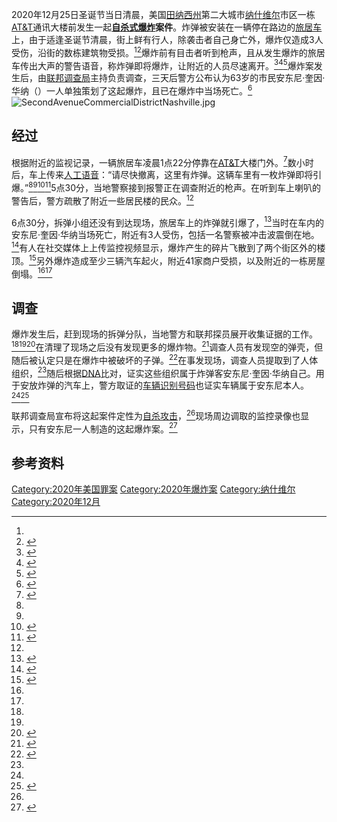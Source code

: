{{noteTA
|1=zh-tw:納許維爾;zh-cn:纳什维尔;zh-hk:納士維;zh-hant:納什維爾;
}}
{{Infobox civilian attack
| title            = 2020年纳什维尔爆炸案
| location         = [[美国|美国]][[田纳西州|田纳西州]][[纳什维尔|纳什维尔]]第二大道166号
| coordinates      = {{coord|36|09|50|N|86|46|35|W|display=inline,title|region:US-TN_type:event}}
| date             = {{start date|mf=yes|2020|12|25}}
| image            = 
| caption          = 
| time             = [[北美中部时区|中部时间]]早上6時30分（12:30{{nbsp}}[[UTC|UTC]]）
| target           = 未知
| weapon           = [[汽车炸弹|汽车炸弹]]
| fatalities       = 1人（袭击者自己）<ref name="death.tennessean">{{Cite web|last2=Jeong|first1=Natalie Neysa|last1=Alund|first2=Yihyun|last3=Hineman|first3=Brinley|title=Nashville explosion: Anthony Warner died in explosion, was 'bomber,' authorities say|url=https://www.tennessean.com/story/news/crime/2020/12/27/nashville-explosion-questions-remain-investigation-enters-day-3/4050488001/|access-date=2020-12-27|website=The Tennessean|language=en-US|archive-date=2020-12-31|archive-url=https://web.archive.org/web/20201231014741/https://www.tennessean.com/story/news/crime/2020/12/27/nashville-explosion-questions-remain-investigation-enters-day-3/4050488001/|dead-url=no}}</ref>
| injuries         = 3人
| perpetrator      = 安东尼·奎因·华纳
| motive           = 未知
| map              = 
}}
2020年12月25日圣诞节当日清晨，美国[[田纳西州|田纳西州]]第二大城市[[纳什维尔|纳什维尔]]市区一栋[[AT&T|AT&T]]通讯大楼前发生一起'''[[自杀攻击|自杀式爆炸]]案件'''。炸弹被安装在一辆停在路边的[[旅居车|旅居车]]上，由于适逢圣诞节清晨，街上鲜有行人，除袭击者自己身亡外，爆炸仅造成3人受伤，沿街的数栋建筑物受损。<ref name="Andone"/><ref name="AP.Interest">{{cite news|url=https://apnews.com/article/us-news-nashville-coronavirus-pandemic-tennessee-dc6eb653053967a4187f0ca8276d20a8|title=FBI at home of possible person of interest in Nashville bomb|publisher=Associated Press|last1=Kruesi|first1=Kimberlee|last2=Balsamo|first2=Michael|last3=Tucker|first3=Eric|date=2020-12-26|access-date=2020-12-26|archive-date=2020-12-27|archive-url=https://web.archive.org/web/20201227212246/https://apnews.com/article/us-news-nashville-coronavirus-pandemic-tennessee-dc6eb653053967a4187f0ca8276d20a8|dead-url=no}}</ref>爆炸前有目击者听到枪声，且从发生爆炸的旅居车传出大声的警告语音，称炸弹即将爆炸，让附近的人员尽速离开。<ref name="Andone">{{Cite web|first1=Dakin|last1=Andone|first2=Hollie|last2=Silverman|first3=Steve|last3=Almasy|title=Possible human remains found near Nashville explosion site, police chief says|url=https://www.cnn.com/2020/12/25/us/nashville-explosion/index.html|date=2020-12-25|access-date=2020-12-25|website=CNN|archive-date=2020-12-27|archive-url=https://web.archive.org/web/20201227212133/https://www.cnn.com/2020/12/25/us/nashville-explosion/index.html|dead-url=no}}</ref><ref>{{Cite web|date=2020-12-25|title=Nashville Tennessee RV Explosion 'Intentional Act' Say Police, Downtown Evacuated|url=https://www.newsweek.com/nashville-tennessee-explosion-building-collapse-fire-1557290|access-date=2020-12-25|first=Khaleda|last=Rahman|website=Newsweek|language=en|archive-date=2020-12-27|archive-url=https://web.archive.org/web/20201227212136/https://www.newsweek.com/nashville-tennessee-explosion-building-collapse-fire-1557290|dead-url=no}}</ref><ref name=":2">{{cite news|url=https://www.nbcnews.com/news/us-news/nashville-police-investigating-christmas-morning-vehicle-explosion-n1252357|title=Nashville police investigating 'intentional' Christmas morning vehicle explosion|last=Einhorn|first=Erin|publisher=NBC News|date=2020-12-25|accessdate=2020-12-25|archive-date=2020-12-27|archive-url=https://web.archive.org/web/20201227212143/https://www.nbcnews.com/news/us-news/nashville-police-investigating-christmas-morning-vehicle-explosion-n1252357|dead-url=no}}</ref>爆炸案发生后，由[[联邦调查局|联邦调查局]]主持负责调查，三天后警方公布认为63岁的市民安东尼·奎因·华纳（{{lang|en|Anthony Quinn Warner}}）一人单独策划了这起爆炸，且已在爆炸中当场死亡。<ref name=NPRName>{{Cite news|url=https://www.npr.org/2020/12/27/950606960/authorities-name-suspect-in-nashville-blast-suspect-explosion-was-a-suicide-bomb|first=Matthew S.|last=Schwartz|title=Nashville Blast Suspect Died In Explosion, Officials Say|date=2020-12-27|work=NPR|access-date=2020-12-27|archive-date=2020-12-31|archive-url=https://web.archive.org/web/20201231014806/https://www.npr.org/2020/12/27/950606960/authorities-name-suspect-in-nashville-blast-suspect-explosion-was-a-suicide-bomb|dead-url=no}}</ref>
[[File:SecondAvenueCommercialDistrictNashville.jpg|thumb]]
{{external media
| float  = right
| video1 = YouTube上[https://www.youtube.com/watch?v=rUYJL7EiGAg 警方的摄像机记录下的爆炸瞬间]
}}

==经过==
根据附近的监视记录，一辆旅居车凌晨1点22分停靠在[[AT&T|AT&T]]大楼门外。<ref name=nytdec25>{{Cite news|last=McGee|first=Jamie|last2=Rojas|first2=Rick|last3=Tompkins|first3=Lucy|last4=Taylor|first4=Derrick Bryson|date=2020-12-25|title=Nashville Explosion Appears Intentional, Authorities Say|language=en-US|work=The New York Times|url=https://www.nytimes.com/2020/12/25/us/nashville-explosion.html|access-date=2020-12-25|issn=0362-4331|archive-date=2020-12-25|archive-url=https://web.archive.org/web/20201225144120/https://www.nytimes.com/2020/12/25/us/nashville-explosion.html|dead-url=no}}</ref>数小时后，车上传来[[语音合成|人工语音]]：“请尽快撤离，这里有炸弹。这辆车里有一枚炸弹即将引爆。”<ref name="Andone" /><ref name=nytdec25/><ref>{{cite news |last1=Tamburin |first1=Adam |title=Exclusive: Nashville explosion witness remembers chilling warning from the RV: 'A bomb is in this vehicle' |url=https://www.tennessean.com/story/news/crime/2020/12/25/nashville-explosion-witness-remembers-chilling-warning-evacuate-now/4045368001/ |access-date=2020-12-25 |work= |date=2020-12-25 |archive-date=2020-12-27 |archive-url=https://web.archive.org/web/20201227212145/https://www.tennessean.com/story/news/crime/2020/12/25/nashville-explosion-witness-remembers-chilling-warning-evacuate-now/4045368001/ |dead-url=no }}</ref><ref>{{cite news|title='This vehicle will explode in 15 minutes.' Witnesses describe surviving the Nashville explosion|url=https://www.wrcbtv.com/story/43101364/this-vehicle-will-explode-in-15-minutes-witnesses-describe-surviving-the-nashville-explosion|publisher=CNN|via=WRCB|date=2020-12-25|accessdate=2020-12-26|archive-date=2020-12-27|archive-url=https://web.archive.org/web/20201227212216/https://www.wrcbtv.com/story/43101364/this-vehicle-will-explode-in-15-minutes-witnesses-describe-surviving-the-nashville-explosion|dead-url=no}}</ref>5点30分，当地警察接到报警正在调查附近的枪声。在听到车上喇叭的警告后，警方疏散了附近一些居民楼的民众。<ref name="Andone" />

6点30分，拆弹小组还没有到达现场，旅居车上的炸弹就引爆了，<ref name="Hawkins1225220">{{Cite news|last1=Hawkins|first1=Derek|last2=Firozi|first2=Paulina|last3=Kranish|first3=Michael|date=2020-12-25|title=RV that exploded in Nashville broadcast a message warning of imminent blast, police say|newspaper=The Washington Post|url=https://www.washingtonpost.com/nation/2020/12/25/nashville-explosion-christmas/|accessdate=2020-12-25|archive-date=2020-12-25|archive-url=https://web.archive.org/web/20201225200902/https://www.washingtonpost.com/nation/2020/12/25/nashville-explosion-christmas/|dead-url=no}}</ref>当时在车内的安东尼·奎因·华纳当场死亡，附近有3人受伤，包括一名警察被冲击波震倒在地。<ref name=nprdec25>{{cite news|last=Oxner|first=Reese|date=2020-12-25|title=Explosion In Downtown Nashville, Believed To Be 'Intentional,' Injures At Least 3|publisher=NPR|url=https://www.npr.org/2020/12/25/950286247/explosion-in-downtown-nashville-believed-to-be-intentional-injures-at-least-3|accessdate=2020-12-25|archive-date=2020-12-27|archive-url=https://web.archive.org/web/20201227212228/https://www.npr.org/2020/12/25/950286247/explosion-in-downtown-nashville-believed-to-be-intentional-injures-at-least-3|dead-url=no}}</ref>有人在社交媒体上上传监控视频显示，爆炸产生的碎片飞散到了两个街区外的楼顶。<ref name=tennesseandec25>{{Cite web|last=Medina|first=Daniella|date=2020-12-25|title=Nashville residents capture confusion, chaos in moments after downtown explosion|url=https://www.tennessean.com/story/news/local/2020/12/25/nashville-explosion-christmas-photo-video-footage/4044769001/|archive-url=https://web.archive.org/web/20201227212247/https://www.tennessean.com/story/news/local/2020/12/25/nashville-explosion-christmas-photo-video-footage/4044769001/|archive-date=2020-12-27|access-date=2020-12-25|website=The Tennessean|language=en-US|dead-url=no}}</ref>另外爆炸造成至少三辆汽车起火，附近41家商户受损，以及附近的一栋房屋倒塌。<ref name="Andone" /><ref name=nytdec25/>

==调查==
爆炸发生后，赶到现场的拆弹分队，当地警方和联邦探员展开收集证据的工作。<ref name="tennesseandec25" /><ref name=CNN.Identified/><ref name="reutersdec25">{{cite news|last1=McKay|first1=Rich|last2=Johnson|first2=Katanga|title=Motor home explodes in Nashville, possible human remains found near site|work=[[Reuters|Reuters]]|date=2020-12-25|url=https://www.reuters.com/article/us-tennessee-blast-idUSKBN28Z0SB|access-date=2020-12-25|archive-date=2020-12-25|archive-url=https://web.archive.org/web/20201225153551/https://www.reuters.com/article/us-tennessee-blast-idUSKBN28Z0SB|dead-url=no}}</ref>在清理了现场之后没有发现更多的爆炸物。<ref name="warner.cnn">{{cite news|url=https://www.cnn.com/2020/12/27/us/nashville-explosion-what-we-know/index.html|title=Here's what we know about the Nashville explosion and investigation|publisher=CNN|last=Maxouris|first=Christina|date=2020-12-27|access-date=2020-12-27|archive-date=2020-12-27|archive-url=https://web.archive.org/web/20201227212204/https://www.cnn.com/2020/12/27/us/nashville-explosion-what-we-know/index.html|dead-url=no}}</ref>调查人员有发现空的弹壳，但随后被认定只是在爆炸中被破坏的子弹。<ref>{{cite news|last1=Pegues|first1=Jeff|last2=Triay|first2=Andres|date=2020-12-26|title=Nashville bombing suspect may have been killed in blast, sources say|work=CBS News|url=https://www.cbsnews.com/news/nashville-bombing-person-of-interest-identified/|access-date=2020-12-26|archive-date=2020-12-26|archive-url=https://web.archive.org/web/20201226174608/https://www.cbsnews.com/news/nashville-bombing-person-of-interest-identified/|dead-url=no}}</ref>在事发现场，调查人员提取到了人体组织，<ref name="AP.Interest" />随后根据[[DNA|DNA]]比对，证实这些组织属于炸弹客安东尼·奎因·华纳自己。用于安放炸弹的汽车上，警方取证的[[车辆识别号码|车辆识别号码]]也证实车辆属于安东尼本人。<ref name="death.tennessean"/><ref name=CNN.Identified>{{cite news|url=https://www.cnn.com/2020/12/27/us/nashville-explosion-what-we-know/index.html|title=Anthony Quinn Warner identified as Nashville bomber|publisher=CNN|last1=Ellis|first1=Ralph|last2=Maxouris|first2=Christina|last3=Silverman|first3=Hollie|last4=Andone|first4=Dakin|date=2020-12-27|access-date=2020-12-27|archive-date=2020-12-27|archive-url=https://web.archive.org/web/20201227212204/https://www.cnn.com/2020/12/27/us/nashville-explosion-what-we-know/index.html|dead-url=no}}</ref>

联邦调查局宣布将这起案件定性为[[自杀攻击|自杀攻击]]，<ref name="death.tennessean"/>现场周边调取的监控录像也显示，只有安东尼一人制造的这起爆炸案。<ref name=LoneBomber>{{Cite news|first=Natalie|last=Allison|url=https://www.tennessean.com/story/news/crime/2020/12/27/anthony-quinn-warner-confirmed-person-interest-nashville-explosion/4052711001/|title=Anthony Quinn Warner, self-employed computer guru ID's as lone Nashville bomber, killed in blast|newspaper=The Tennessean|date=2020-12-27|access-date=2020-12-27|archive-date=2020-12-31|archive-url=https://web.archive.org/web/20201231014936/https://www.tennessean.com/story/news/crime/2020/12/27/anthony-quinn-warner-confirmed-person-interest-nashville-explosion/4052711001/|dead-url=no}}</ref>

==参考资料==
{{reflist|2}}

[[Category:2020年美国罪案|Category:2020年美国罪案]]
[[Category:2020年爆炸案|Category:2020年爆炸案]]
[[Category:纳什维尔|Category:纳什维尔]]
[[Category:2020年12月|Category:2020年12月]]